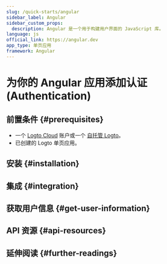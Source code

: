 ```yaml
---
slug: /quick-starts/angular
sidebar_label: Angular
sidebar_custom_props:
  description: Angular 是一个用于构建用户界面的 JavaScript 库。
language: js
official_link: https://angular.dev
app_type: 单页应用
framework: Angular
---
```




# 为你的 Angular 应用添加认证 (Authentication)

<GuideTip />

## 前置条件 \{#prerequisites}

- 一个 [Logto Cloud](https://cloud.logto.io) 账户或一个 [自托管 Logto](/introduction/set-up-logto-oss)。
- 已创建的 Logto 单页应用。

## 安装 \{#installation}

<Installation />

## 集成 \{#integration}

<Integration />

## 获取用户信息 \{#get-user-information}

<GetUserInformation />

## API 资源 \{#api-resources}

<ApiResources />

## 延伸阅读 \{#further-readings}

<FurtherReadings />
